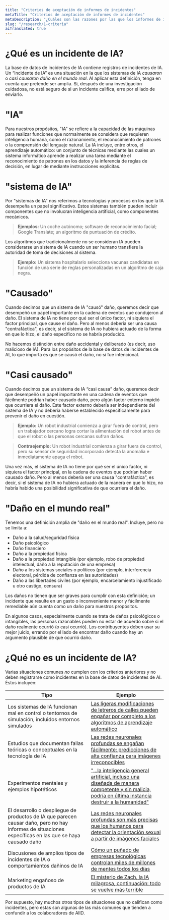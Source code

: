 ```yaml
---
title: "Criterios de aceptación de informes de incidentes"
metaTitle: "Criterios de aceptación de informes de incidentes"
metaDescription: "¿Cuáles son las razones por las que los informes de incidentes se aceptan o no en la base de datos de incidentes de AI?"
slug: "/research/1-criteria"
aiTranslated: true
---
```


# ¿Qué es un incidente de IA?

La base de datos de incidentes de IA contiene registros de incidentes de IA. Un “incidente de IA” es una situación en la que los sistemas de IA _causaron_ o _casi causaron_ _daño en el mundo real_. Al aplicar esta definición, tenga en cuenta que pretende ser amplia. Si, después de una investigación cuidadosa, no está seguro de si un incidente califica, erre por el lado de enviarlo.

# "IA"

Para nuestros propósitos, "IA" se refiere a la capacidad de las máquinas para realizar funciones que normalmente se considera que requieren inteligencia humana, como el razonamiento, el reconocimiento de patrones o la comprensión del lenguaje natural. La IA incluye, entre otros, el aprendizaje automático: un conjunto de técnicas mediante las cuales un sistema informático aprende a realizar una tarea mediante el reconocimiento de patrones en los datos y la inferencia de reglas de decisión, en lugar de mediante instrucciones explícitas.

# "sistema de IA"

Por "sistemas de IA" nos referimos a tecnologías y procesos en los que la IA desempeña un papel significativo. Estos sistemas también pueden incluir componentes que no involucran inteligencia artificial, como componentes mecánicos.

> **Ejemplos:** Un coche autónomo; software de reconocimiento facial; Google Translate; un algoritmo de puntuación de crédito.

Los algoritmos que tradicionalmente no se consideran IA pueden considerarse un sistema de IA cuando un ser humano transfiere la autoridad de toma de decisiones al sistema.

> **Ejemplo:** Un sistema hospitalario selecciona vacunas candidatas en función de una serie de reglas personalizadas en un algoritmo de caja negra.

# "Causado"

Cuando decimos que un sistema de IA "causó" daño, queremos decir que desempeñó un papel importante en la cadena de eventos que condujeron al daño. El sistema de IA no tiene por qué ser el único factor, ni siquiera el factor principal, que cause el daño. Pero al menos debería ser una causa "contrafáctica", es decir, si el sistema de IA no hubiera actuado de la forma en que lo hizo, el daño específico no se habría producido.

No hacemos distinción entre daño accidental y deliberado (es decir, uso malicioso de IA). Para los propósitos de la base de datos de incidentes de AI, lo que importa es que se causó el daño, no si fue intencional.

# "Casi causado"

Cuando decimos que un sistema de IA “casi causa” daño, queremos decir que desempeñó un papel importante en una cadena de eventos que fácilmente podrían haber causado daño, pero algún factor externo impidió que ocurriera el daño. Este factor externo debería ser independiente del sistema de IA y no debería haberse establecido específicamente para prevenir el daño en cuestión.

> **Ejemplo:** Un robot industrial comienza a girar fuera de control, pero un trabajador cercano logra cortar la alimentación del robot antes de que el robot o las personas cercanas sufran daños.

> **Contraejemplo:** Un robot industrial comienza a girar fuera de control, pero su sensor de seguridad incorporado detecta la anomalía e inmediatamente apaga el robot.

Una vez más, el sistema de IA no tiene por qué ser el único factor, ni siquiera el factor principal, en la cadena de eventos que podrían haber causado daño. Pero al menos debería ser una causa "contrafáctica", es decir, si el sistema de IA no hubiera actuado de la manera en que lo hizo, no habría habido una posibilidad significativa de que ocurriera el daño.

# "Daño en el mundo real"

Tenemos una definición amplia de "daño en el mundo real". Incluye, pero no se limita a:

* Daño a la salud/seguridad física
* Daño psicológico
* Daño financiero
* Daño a la propiedad física
* Daño a la propiedad intangible (por ejemplo, robo de propiedad intelectual, daño a la reputación de una empresa)
* Daño a los sistemas sociales o políticos (por ejemplo, interferencia electoral, pérdida de confianza en las autoridades)
* Daño a las libertades civiles (por ejemplo, encarcelamiento injustificado u otro castigo, censura)

Los daños no tienen que ser graves para cumplir con esta definición; un incidente que resulte en un gasto o inconveniente menor y fácilmente remediable aún cuenta como un daño para nuestros propósitos.

En algunos casos, especialmente cuando se trata de daños psicológicos o intangibles, las personas razonables pueden no estar de acuerdo sobre si el daño realmente ocurrió (o casi ocurrió). Los contribuyentes deben usar su mejor juicio, errando por el lado de encontrar daño cuando hay un argumento plausible de que ocurrió daño.

# ¿Qué no es un incidente de IA?

Varias situaciones comunes _no_ cumplen con los criterios anteriores y no deben registrarse como incidentes en la base de datos de incidentes de AI. Éstos incluyen:

| Tipo                                                                                                                                                      | Ejemplo                                                                                                                                                                                                                                                            |
|-----------------------------------------------------------------------------------------------------------------------------------------------------------|--------------------------------------------------------------------------------------------------------------------------------------------------------------------------------------------------------------------------------------------------------------------|
| Los sistemas de IA funcionan mal en control o tentornos de simulación, incluidos entornos simulados                                                       | [Las ligeras modificaciones de letreros de calles pueden engañar por completo a los algoritmos de aprendizaje automático](https://spectrum.ieee.org/cars-that-think/transportation/sensors/slight-street-sign-modifications-can-fool-machine-learning-algorithms)  |
| Estudios que documentan fallas teóricas o conceptuales en la tecnología de IA                                                                             | [Las redes neuronales profundas se engañan fácilmente: predicciones de alta confianza para imágenes irreconocibles](https://www.cv-foundation.org/openaccess/content_cvpr_2015/html/Nguyen_Deep_Neural_Networks_2015_CVPR_paper.html)                              |
| Experimentos mentales y ejemplos hipotéticos                                                                                                              | ["...la inteligencia general artificial, incluso una diseñada de manera competente y sin malicia, podría en última instancia destruir a la humanidad"](https://www.lesswrong.com/tag/paperclip-maximizer)                                                          |
| El desarrollo o despliegue de productos de IA que parecen causar daño, pero no hay informes de situaciones específicas en las que se haya causado daño    | [Las redes neuronales profundas son más precisas que los humanos para detectar la orientación sexual a partir de imágenes faciales](https://osf.io/zn79k/)                                                                                                         |
| Discusiones de amplios tipos de incidentes de IA o comportamientos dañinos de IA                                                                          | [Cómo un puñado de empresas tecnológicas controlan miles de millones de mentes todos los días](https://www.ted.com/talks/tristan_harris_how_a_handful_of_tech_companies_control_billions_of_minds_every_day)                                                       |
| Marketing engañoso de productos de IA                                                                                                                     | [El misterio de Zach, la IA milagrosa, continuación: todo se vuelve más terrible](https://thespinoff.co.nz/the-best-of/09-03-2018/the-mystery-of-zach-the-milagro-ai-continuó-todo-simplemente-se-hace-terrible/)                                                  |

Por supuesto, hay muchos otros tipos de situaciones que no califican como incidentes, pero estas son algunas de las más comunes que tienden a confundir a los colaboradores de AIID.